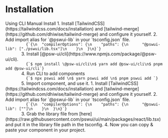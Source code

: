 
# Installation

<TabProvider defaultName="cli">
  <TabList>
    <TabTrigger name="cli">Using CLI</TabTrigger>
    <TabTrigger name="manual">Manual Install</TabTrigger>
  </TabList>
  <TabContent name="cli">
    1. Install [TailwindCSS](https://tailwindcss.com/docs/installation) and [tailwind-merge](https://github.com/dhiwise/tailwind-merge) and configure it yourself.
    2. Add import alias for `@pswui-lib` in your `tsconfig.json` file.
       <Code language={"json"}>
         {`{\n  "compilerOptions": {\n    "paths": {\n      "@pswui-lib": ["./pswui/lib.tsx"]\n    }\n  }\n}`}
       </Code>
    3. Install [@psw-ui/cli](https://www.npmjs.com/package/@psw-ui/cli).
       <Code language={"plaintext"}>
         {`$ npm install \@psw-ui/cli\n$ yarn add @psw-ui/cli\n$ pnpm add @psw-ui/cli`}
       </Code>
    4. Run CLI to add components
       <Code language={"plaintext"}>
         {`$ npx pswui add <component>\n$ yarn pswui add <component>\n$ pnpm pswui add <component>`}
       </Code>
    5. Import component, and use it.
  </TabContent>
  <TabContent name="manual">
    1. Install [TailwindCSS](https://tailwindcss.com/docs/installation) and [tailwind-merge](https://github.com/dhiwise/tailwind-merge) and configure it yourself.
    2. Add import alias for `@pswui-lib` in your `tsconfig.json` file.
       <Code language={"json"}>
         {`{\n  "compilerOptions": {\n    "paths": {\n      "@pswui-lib": ["<your library file>"]\n    }\n  }\n}`}
       </Code>
    3. Grab the library file from [here](https://raw.githubusercontent.com/pswui/ui/main/packages/react/lib.tsx) and put it in the library file path in the tsconfig.
    4. Now you can copy & paste your component in your project.
  </TabContent>
</TabProvider>
